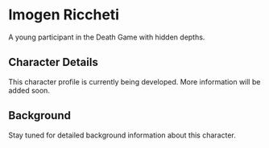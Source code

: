 # Imogen Riccheti

A young participant in the Death Game with hidden depths.

## Character Details

This character profile is currently being developed. More information will be added soon.

## Background

Stay tuned for detailed background information about this character.
